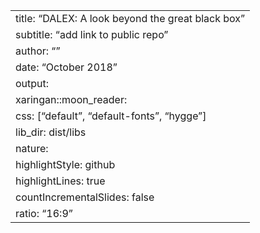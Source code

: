 ---
title: "DALEX: A look beyond the great black box"
subtitle: "add link to public repo"
author: ""
date: "October 2018"
output:
  xaringan::moon_reader:
    css: ["default", "default-fonts", "hygge"]
    lib_dir: dist/libs
    nature:
      highlightStyle: github
      highlightLines: true
      countIncrementalSlides: false
      ratio: "16:9"
---